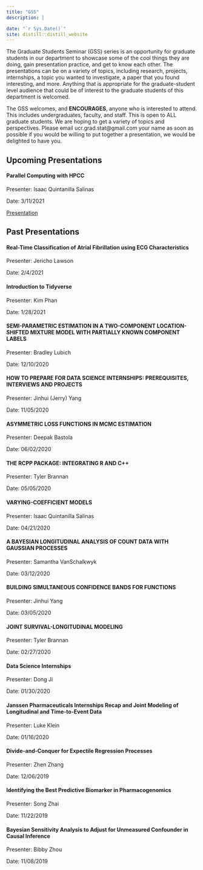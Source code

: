 ```yaml
---
title: "GSS"
description: |

date: "`r Sys.Date()`"
site: distill::distill_website
---
```


The Graduate Students Seminar (GSS) series is an opportunity for graduate students in our department to showcase some of the cool things they are doing, gain presentation practice, and get to know each other. The presentations can be on a variety of topics, including research, projects, internships, a topic you wanted to investigate, a paper that you found interesting, and more. Anything that is appropriate for the graduate-student level audience that could be of interest to the graduate students of this department is welcomed.

The GSS welcomes, and **ENCOURAGES**, anyone who is interested to attend. This includes undergraduates, faculty, and staff. This is open to ALL graduate students. We are hoping to get a variety of topics and perspectives. Please email ucr.grad.stat@gmail.com your name as soon as possible if you would be willing to put together a presentation, we would be delighted to have you.

## Upcoming Presentations

#### Parallel Computing with HPCC

Presenter: Isaac Quintanilla Salinas

Date: 3/11/2021

[Presentation](presentations/hpcc_3-11.html)

## Past Presentations

#### Real-Time Classification of Atrial Fibrillation using ECG Characteristics

Presenter: Jericho Lawson

Date: 2/4/2021

#### Introduction to Tidyverse

Presenter: Kim Phan

Date: 1/28/2021

#### SEMI-PARAMETRIC ESTIMATION IN A TWO-COMPONENT LOCATION-SHIFTED MIXTURE MODEL WITH PARTIALLY KNOWN COMPONENT LABELS
Presenter: Bradley Lubich

Date: 12/10/2020

#### HOW TO PREPARE FOR DATA SCIENCE INTERNSHIPS: PREREQUISITES, INTERVIEWS AND PROJECTS
Presenter: Jinhui (Jerry) Yang

Date: 11/05/2020

#### ASYMMETRIC LOSS FUNCTIONS IN MCMC ESTIMATION
Presenter: Deepak Bastola

Date: 06/02/2020

#### THE RCPP PACKAGE: INTEGRATING R AND C++
Presenter: Tyler Brannan

Date: 05/05/2020

#### VARYING-COEFFICIENT MODELS
Presenter: Isaac Quintanilla Salinas

Date: 04/21/2020

#### A BAYESIAN LONGITUDINAL ANALYSIS OF COUNT DATA WITH GAUSSIAN PROCESSES
Presenter: Samantha VanSchalkwyk

Date: 03/12/2020

#### BUILDING SIMULTANEOUS CONFIDENCE BANDS FOR FUNCTIONS
Presenter: Jinhui Yang

Date: 03/05/2020

#### JOINT SURVIVAL-LONGITUDINAL MODELING
Presenter: Tyler Brannan

Date: 02/27/2020

#### Data Science Internships
Presenter: Dong Ji

Date: 01/30/2020

#### Janssen Pharmaceuticals Internships Recap and Joint Modeling of Longitudinal and Time-to-Event Data
Presenter: Luke Klein

Date: 01/16/2020

#### Divide-and-Conquer for Expectile Regression Processes
Presenter: Zhen Zhang

Date: 12/06/2019

#### Identifying the Best Predictive Biomarker in Pharmacogenomics
Presenter: Song Zhai

Date: 11/22/2019

#### Bayesian Sensitivity Analysis to Adjust for Unmeasured Confounder in Causal Inference
Presenter: Bibby Zhou

Date: 11/08/2019
